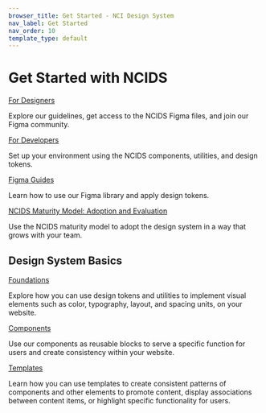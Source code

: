 ```yaml
---
browser_title: Get Started - NCI Design System
nav_label: Get Started
nav_order: 10
template_type: default
---
```


# Get Started with NCIDS

<a href="/get-started/designers" className="header-styled-link">
	For Designers
</a>

Explore our guidelines, get access to the NCIDS Figma files, and join our Figma community.

<a href="/get-started/developers" className="header-styled-link">
	For Developers
</a>

Set up your environment using the NCIDS components, utilities, and design tokens.

<a href="/get-started/figma-guide" className="header-styled-link">
	Figma Guides
</a>

Learn how to use our Figma library and apply design tokens.

<a href="/get-started/maturity-model" className="header-styled-link">
	NCIDS Maturity Model: Adoption and Evaluation
</a>

Use the NCIDS maturity model to adopt the design system in a way that grows with your team.

## Design System Basics

<a href="/foundations" className="header-styled-link">
	Foundations
</a>

Explore how you can use design tokens and utilities to implement visual elements such as color, typography, layout, and spacing units, on your website.

<a href="/components" className="header-styled-link">
	Components
</a>

Use our components as reusable blocks to serve a specific function for users and create consistency within your website.

<a href="/templates" className="header-styled-link">
	Templates
</a>

Learn how you can use templates to create consistent patterns of components and other elements to promote content, display associations between content items, or highlight specific functionality for users.
